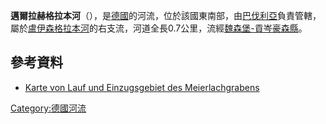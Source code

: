 {{Coord|49.09028|N|10.78138|E|display=title}}

'''邁爾拉赫格拉本河'''（{{lang-de|Meierlachgraben}}），是[[德國|德國]]的河流，位於該國東南部，由[[巴伐利亞|巴伐利亞]]負責管轄，屬於[[盧伊森格拉本河_(阿爾特米爾河支流)|盧伊森格拉本河]]的右支流，河道全長0.7公里，流經[[魏森堡-貢岑豪森縣|魏森堡-貢岑豪森縣]]。

==參考資料==
* [https://v.bayern.de/cQMwx Karte von Lauf und Einzugsgebiet des Meierlachgrabens]

{{Germany-geo-stub}}
[[Category:德國河流|Category:德國河流]]